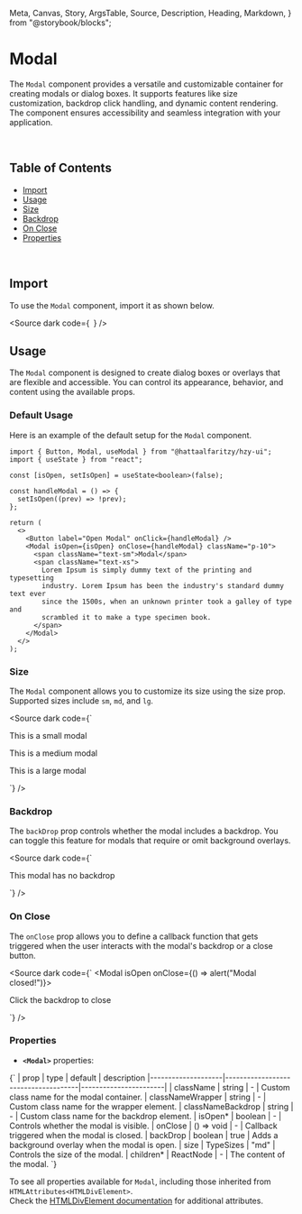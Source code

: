   Meta,
  Canvas,
  Story,
  ArgsTable,
  Source,
  Description,
  Heading,
  Markdown,
} from "@storybook/blocks";

<Meta title="Modal docs" of={ModalStories} />

# Modal

The `Modal` component provides a versatile and customizable container for creating modals or dialog boxes. It supports features like size customization, backdrop click handling, and dynamic content rendering. The component ensures accessibility and seamless integration with your application.

<br />

## Table of Contents

- [Import](#import)
- [Usage](#usage)
- [Size](#size)
- [Backdrop](#backdrop)
- [On Close](#on-close)
- [Properties](#properties)

<br />

## Import

To use the `Modal` component, import it as shown below.

<Source
  dark
  code={`
`}
/>

## Usage

The `Modal` component is designed to create dialog boxes or overlays that are flexible and accessible. You can control its appearance, behavior, and content using the available props.

### Default Usage

Here is an example of the default setup for the `Modal` component.

<div class="custom-canvas full">
  <Story of={ModalStories.ModalDefault} />
</div>

```tsx
import { Button, Modal, useModal } from "@hattaalfaritzy/hzy-ui";
import { useState } from "react";

const [isOpen, setIsOpen] = useState<boolean>(false);

const handleModal = () => {
  setIsOpen((prev) => !prev);
};

return (
  <>
    <Button label="Open Modal" onClick={handleModal} />
    <Modal isOpen={isOpen} onClose={handleModal} className="p-10">
      <span className="text-sm">Modal</span>
      <span className="text-xs">
        Lorem Ipsum is simply dummy text of the printing and typesetting
        industry. Lorem Ipsum has been the industry's standard dummy text ever
        since the 1500s, when an unknown printer took a galley of type and
        scrambled it to make a type specimen book.
      </span>
    </Modal>
  </>
);
```

### Size

The `Modal` component allows you to customize its size using the size prop. Supported sizes include `sm`, `md`, and `lg`.

<div class="custom-canvas full">
  <Story of={ModalStories.ModalSize} />
</div>

<Source
  dark
  code={`
<Modal isOpen size="sm">
  <p>This is a small modal</p>
</Modal>
<Modal isOpen size="md">
  <p>This is a medium modal</p>
</Modal>
<Modal isOpen size="lg">
  <p>This is a large modal</p>
</Modal>
`}
/>

### Backdrop

The `backDrop` prop controls whether the modal includes a backdrop. You can toggle this feature for modals that require or omit background overlays.

<div class="custom-canvas full">
  <Story of={ModalStories.ModalBackdrop} />
</div>

<Source
  dark
  code={`
<Modal isOpen backDrop={false}>
  <p>This modal has no backdrop</p>
</Modal>
`}
/>

### On Close

The `onClose` prop allows you to define a callback function that gets triggered when the user interacts with the modal's backdrop or a close button.

<div class="custom-canvas full">
  <Story of={ModalStories.ModalFallbackClose} />
</div>

<Source
  dark
  code={`
<Modal isOpen onClose={() => alert("Modal closed!")}>
  <p>Click the backdrop to close</p>
</Modal>
`}
/>

### Properties

- **`<Modal>`** properties:

<Markdown>
  {` 
| prop               | type                                | default               | description                                                                                         
|--------------------|-------------------------------------|-----------------------|
| className          | string                              | -                     | Custom class name for the modal container.
| classNameWrapper   | string                              | -                     | Custom class name for the wrapper element.
| classNameBackdrop  | string                              | -                     | Custom class name for the backdrop element.
| isOpen*            | boolean                             | -                     | Controls whether the modal is visible.
| onClose            | () => void                          | -                     | Callback triggered when the modal is closed.
| backDrop           | boolean                             | true                  | Adds a background overlay when the modal is open.
| size               | TypeSizes                           | "md"                  | Controls the size of the modal.
| children*          | ReactNode                           | -                     | The content of the modal.
 `}
</Markdown>

To see all properties available for `Modal`, including those inherited from `HTMLAttributes<HTMLDivElement>`.<br />
Check the [HTMLDivElement documentation](https://developer.mozilla.org/en-US/docs/Web/API/HTMLDivElement) for additional attributes.

